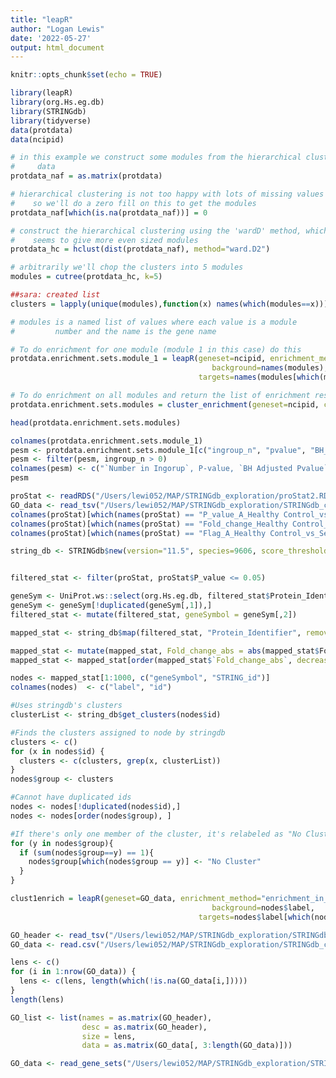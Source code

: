 ```yaml
---
title: "leapR"
author: "Logan Lewis"
date: '2022-05-27'
output: html_document
---
```


```r
knitr::opts_chunk$set(echo = TRUE)
```


```r
library(leapR)
library(org.Hs.eg.db)
library(STRINGdb)
library(tidyverse)
data(protdata)
data(ncipid)
```

```r
# in this example we construct some modules from the hierarchical clustering of the
#     data
protdata_naf = as.matrix(protdata)

# hierarchical clustering is not too happy with lots of missing values
#    so we'll do a zero fill on this to get the modules
protdata_naf[which(is.na(protdata_naf))] = 0

# construct the hierarchical clustering using the 'wardD' method, which
#    seems to give more even sized modules
protdata_hc = hclust(dist(protdata_naf), method="ward.D2")

# arbitrarily we'll chop the clusters into 5 modules
modules = cutree(protdata_hc, k=5)

##sara: created list
clusters = lapply(unique(modules),function(x) names(which(modules==x)))

# modules is a named list of values where each value is a module
#         number and the name is the gene name

# To do enrichment for one module (module 1 in this case) do this
protdata.enrichment.sets.module_1 = leapR(geneset=ncipid, enrichment_method="enrichment_in_sets",
                                             background=names(modules), 
                                          targets=names(modules[which(modules==1)]))

# To do enrichment on all modules and return the list of enrichment results tables do this
protdata.enrichment.sets.modules = cluster_enrichment(geneset=ncipid, clusters=clusters, background=names(modules), sigfilter=0.5)

head(protdata.enrichment.sets.modules)
```

```r
colnames(protdata.enrichment.sets.module_1)
pesm <- protdata.enrichment.sets.module_1[c("ingroup_n", "pvalue", "BH_pvalue")]
pesm <- filter(pesm, ingroup_n > 0)
colnames(pesm) <- c("`Number in Ingorup`, P-value, `BH Adjusted Pvalue`")
pesm
```

```r
proStat <- readRDS("/Users/lewi052/MAP/STRINGdb_exploration/proStat2.RDS")
GO_data <- read_tsv("/Users/lewi052/MAP/STRINGdb_exploration/STRINGdb_cache/GO_Biological_Process_2021.txt", col_names = F)
colnames(proStat)[which(names(proStat) == "P_value_A_Healthy Control_vs_Severe")] <- "P_value"
colnames(proStat)[which(names(proStat) == "Fold_change_Healthy Control_vs_Severe")] <- "Fold_change"
colnames(proStat)[which(names(proStat) == "Flag_A_Healthy Control_vs_Severe")] <- "Flag"

string_db <- STRINGdb$new(version="11.5", species=9606, score_threshold=400, input_directory="/Users/lewi052/MAP/STRINGdb_exploration/STRINGdb_cache")


filtered_stat <- filter(proStat, proStat$P_value <= 0.05)

geneSym <- UniProt.ws::select(org.Hs.eg.db, filtered_stat$Protein_Identifier, "SYMBOL","UNIPROT")
geneSym <- geneSym[!duplicated(geneSym[,1]),]
filtered_stat <- mutate(filtered_stat, geneSymbol = geneSym[,2])

mapped_stat <- string_db$map(filtered_stat, "Protein_Identifier", removeUnmappedRows = TRUE)

mapped_stat <- mutate(mapped_stat, Fold_change_abs = abs(mapped_stat$Fold_change))
mapped_stat <- mapped_stat[order(mapped_stat$`Fold_change_abs`, decreasing = T), ]

nodes <- mapped_stat[1:1000, c("geneSymbol", "STRING_id")]
colnames(nodes)  <- c("label", "id")

#Uses stringdb's clusters
clusterList <- string_db$get_clusters(nodes$id)

#Finds the clusters assigned to node by stringdb
clusters <- c()
for (x in nodes$id) {
  clusters <- c(clusters, grep(x, clusterList))
}
nodes$group <- clusters

#Cannot have duplicated ids
nodes <- nodes[!duplicated(nodes$id),]
nodes <- nodes[order(nodes$group), ]

#If there's only one member of the cluster, it's relabeled as "No Cluster"
for (y in nodes$group){
  if (sum(nodes$group==y) == 1){
    nodes$group[which(nodes$group == y)] <- "No Cluster"
  }
}
```

```r
clust1enrich = leapR(geneset=GO_data, enrichment_method="enrichment_in_sets",
                                             background=nodes$label, 
                                          targets=nodes$label[which(nodes$group==1)])
```

```r
GO_header <- read_tsv("/Users/lewi052/MAP/STRINGdb_exploration/STRINGdb_cache/GO_Headers_2021.txt", col_names = F)
GO_data <- read.csv("/Users/lewi052/MAP/STRINGdb_exploration/STRINGdb_cache/GO_data_2021.txt", header = F, sep = "\t")

lens <- c()
for (i in 1:nrow(GO_data)) {
  lens <- c(lens, length(which(!is.na(GO_data[i,]))))
}
length(lens)

GO_list <- list(names = as.matrix(GO_header),
                desc = as.matrix(GO_header),
                size = lens,
                data = as.matrix(GO_data[, 3:length(GO_data)]))
```

```r
GO_data <- read_gene_sets("/Users/lewi052/MAP/STRINGdb_exploration/STRINGdb_cache/GO_Biological_Process_2021.txt")
```

